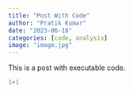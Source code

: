 ```yaml
---
title: "Post With Code"
author: "Pratik Kumar"
date: "2023-06-18"
categories: [code, analysis]
image: "image.jpg"
---
```


This is a post with executable code.

```python
1+1
```